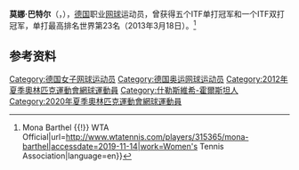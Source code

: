 {{Infobox 网球选手
| name                         = 莫娜·巴特尔<br />Mona Barthel
| 照片                         = Nürnberger Versicherungscup 2014 - 1.Runde - Mona Barthel 05 cropped.jpg
| country                      = {{GER}}
| residence                    = {{GER}}[[新明斯特|新明斯特]]
| birth_date                   = {{birth date and age|1990|07|11|df=yes}}
| birth_place                  = [[西德|西德]][[巴德塞格贝尔格|巴德塞格贝尔格]]
| 身高                         = 1.85
| turnedpro                    = 2009
| plays                        = 右手持拍（雙手反拍）
| careerprizemoney             = $2,278,371[[美元|美元]]
| singlesrecord                = 214–119
| singlestitles                = 2 [[Women's_Tennis_Association|WTA]], 5 [[International_Tennis_Federation|ITF]]
| highestsinglesranking        = 23（2013年3月18日）
| currentsinglesranking        = 181
| AustralianOpenresult         = 第四輪（2017）
| FrenchOpenresult             = 第三輪（2014）
| Wimbledonresult              = 第二輪（2013、2014、2016）
| USOpenresult                 = 第三輪（2015）
| doublesrecord                = 20–20
| doublestitles                = 1 ITF
| highestdoublesranking        = 83（2013年9月9日）
| currentdoublesranking        = 181(2017年1月20)
| grandslamsdoublesresults     = 
| AustralianOpenDoublesresult  = 第二輪（2015）
| FrenchOpenDoublesresult      =  第二輪（2013）
| WimbledonDoublesresult       = 第三輪（2015）
| USOpenDoublesresult          = 第二輪（2012、2013、2015）
| updated                      = 2017年1月20日
}}
'''莫娜·巴特尔'''（{{lang-de|'''Mona Barthel'''}}，{{bd|1990年|7月11日||}}），[[德国|德国]]职业[[网球|网球]]运动员，曾获得五个ITF单打冠军和一个ITF双打冠军，单打最高排名世界第23名（2013年3月18日）。<ref>{{Cite web|title=Overview {{!}} Mona Barthel {{!}} WTA Official|url=http://www.wtatennis.com/players/315365/mona-barthel|accessdate=2019-11-14|work=Women's Tennis Association|language=en}}</ref>

== 参考资料 ==
{{reflist}}

{{Authority control}}
{{DEFAULTSORT:Barthel, Mona}}
[[Category:德国女子网球运动员|Category:德国女子网球运动员]]
[[Category:德国奥运网球运动员|Category:德国奥运网球运动员]]
[[Category:2012年夏季奧林匹克運動會網球運動員|Category:2012年夏季奧林匹克運動會網球運動員]]
[[Category:什勒斯維希-霍爾斯坦人|Category:什勒斯維希-霍爾斯坦人]]
[[Category:2020年夏季奧林匹克運動會網球運動員|Category:2020年夏季奧林匹克運動會網球運動員]]